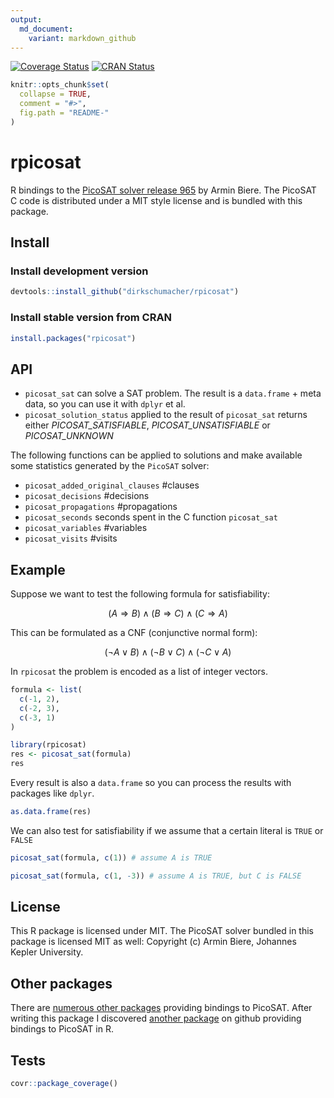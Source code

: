 ```yaml
---
output:
  md_document:
    variant: markdown_github
---
```


[![Coverage Status](https://img.shields.io/codecov/c/github/dirkschumacher/rpicosat/master.svg)](https://codecov.io/github/dirkschumacher/rpicosat?branch=master)
[![CRAN Status](http://www.r-pkg.org/badges/version/rpicosat)](https://CRAN.R-project.org/package=rpicosat)


```r
knitr::opts_chunk$set(
  collapse = TRUE,
  comment = "#>",
  fig.path = "README-"
)
```

# rpicosat

R bindings to the [PicoSAT solver release 965](http://fmv.jku.at/picosat/) by Armin Biere. The PicoSAT C code is distributed under a MIT style license and is bundled with this package.

## Install

### Install development version

```r
devtools::install_github("dirkschumacher/rpicosat")
```

### Install stable version from CRAN

```r
install.packages("rpicosat")
```


## API

* `picosat_sat` can solve a SAT problem. The result is a `data.frame` + meta data, so you can use it with `dplyr` et al.
* `picosat_solution_status` applied to the result of `picosat_sat` returns either *PICOSAT_SATISFIABLE*, *PICOSAT_UNSATISFIABLE* or *PICOSAT_UNKNOWN*

The following functions can be applied to solutions and make available some statistics generated by the `PicoSAT` solver:

* `picosat_added_original_clauses` #clauses
* `picosat_decisions` #decisions
* `picosat_propagations` #propagations
* `picosat_seconds` seconds spent in the C function `picosat_sat`
* `picosat_variables` #variables
* `picosat_visits` #visits

## Example

Suppose we want to test the following formula for satisfiability:


$$
(A \Rightarrow B)  \wedge (B \Rightarrow C) \wedge (C \Rightarrow A)
$$

This can be formulated as a CNF (conjunctive normal form):

$$
(\neg A \vee B)  \wedge (\neg B \vee C) \wedge (\neg C \vee A)
$$

In `rpicosat` the problem is encoded as a list of integer vectors.

```r
formula <- list(
  c(-1, 2),
  c(-2, 3),
  c(-3, 1)
)
```


```r
library(rpicosat)
res <- picosat_sat(formula)
res
```

Every result is also a `data.frame` so you can process the results with packages like `dplyr`.

```r
as.data.frame(res)
```


We can also test for satisfiability if we assume that a certain literal is `TRUE` or `FALSE`

```r
picosat_sat(formula, c(1)) # assume A is TRUE
```

```r
picosat_sat(formula, c(1, -3)) # assume A is TRUE, but C is FALSE
```

## License

This R package is licensed under MIT. The PicoSAT solver bundled in this package is licensed MIT as well: Copyright (c) Armin Biere, Johannes Kepler University.

## Other packages

There are [numerous other packages](https://github.com/search?utf8=✓&q=picosat) providing bindings to PicoSAT. After writing this package I discovered [another package](https://github.com/dtimes6/Rpicosat) on github providing bindings to PicoSAT in R.

## Tests

```r
covr::package_coverage()
```

